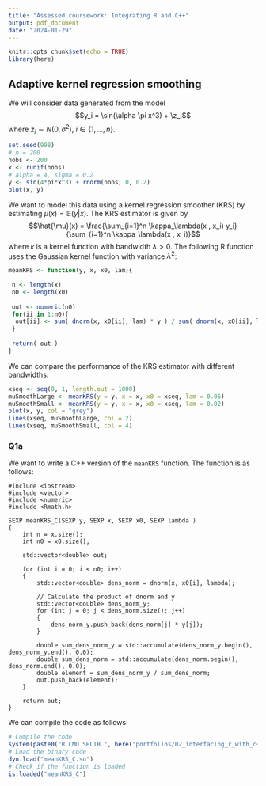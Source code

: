 ```yaml
---
title: "Assessed coursework: Integrating R and C++"
output: pdf_document
date: "2024-01-29"
---
```


```r
knitr::opts_chunk$set(echo = TRUE)
library(here)
```

## Adaptive kernel regression smoothing

We will consider data generated from the model $$y_i = \sin(\alpha \pi x^3) + \z_i$$ where $z_i \sim N(0, \sigma^2)$, $i \in \{1,...,n\}$.

```r
set.seed(998)
# n = 200
nobs <- 200 
x <- runif(nobs)
# alpha = 4, sigma = 0.2
y <- sin(4*pi*x^3) + rnorm(nobs, 0, 0.2)
plot(x, y)
```

We want to model this data using a kernel regression smoother (KRS) by estimating $\mu(x) = \mathbb{E}(y | x)$. The KRS estimator is given by $$\hat{\mu}(x) = \frac{\sum_{i=1}^n \kappa_\lambda(x , x_i) y_i}{\sum_{i=1}^n \kappa_\lambda(x 
, x_i)}$$ where $\kappa$ is a kernel function with bandwidth $\lambda > 0$. The following R function uses the Gaussian kernel function with variance $\lambda^2$:

```r
meanKRS <- function(y, x, x0, lam){

 n <- length(x)
 n0 <- length(x0)
 
 out <- numeric(n0)
 for(ii in 1:n0){
  out[ii] <- sum( dnorm(x, x0[ii], lam) * y ) / sum( dnorm(x, x0[ii], lam) )   
 }
 
 return( out )
}
```

We can compare the performance of the KRS estimator with different bandwidths:

```r
xseq <- seq(0, 1, length.out = 1000)
muSmoothLarge <- meanKRS(y = y, x = x, x0 = xseq, lam = 0.06)
muSmoothSmall <- meanKRS(y = y, x = x, x0 = xseq, lam = 0.02)
plot(x, y, col = "grey")
lines(xseq, muSmoothLarge, col = 2)
lines(xseq, muSmoothSmall, col = 4)
```

### Q1a

We want to write a C++ version of the `meanKRS` function. The function is as follows:

```Rcpp
#include <iostream>
#include <vector>
#include <numeric>
#include <Rmath.h>

SEXP meanKRS_C(SEXP y, SEXP x, SEXP x0, SEXP lambda )
{
    int n = x.size();
    int n0 = x0.size();

    std::vector<double> out;

    for (int i = 0; i < n0; i++)
    {
        std::vector<double> dens_norm = dnorm(x, x0[i], lambda);

        // Calculate the product of dnorm and y
        std::vector<double> dens_norm_y;
        for (int j = 0; j < dens_norm.size(); j++)
        {
            dens_norm_y.push_back(dens_norm[j] * y[j]);
        }
        
        double sum_dens_norm_y = std::accumulate(dens_norm_y.begin(), dens_norm_y.end(), 0.0);
        double sum_dens_norm = std::accumulate(dens_norm.begin(), dens_norm.end(), 0.0);
        double element = sum_dens_norm_y / sum_dens_norm;
        out.push_back(element);
    }
    
    return out;
}
```

We can compile the code as follows:

```r
# Compile the code
system(paste0("R CMD SHLIB ", here("portfolios/02_interfacing_r_with_c++/meanKRS_C.cpp")))
# Load the binary code
dyn.load("meanKRS_C.so")
# Check if the function is loaded
is.loaded("meanKRS_C")
```

